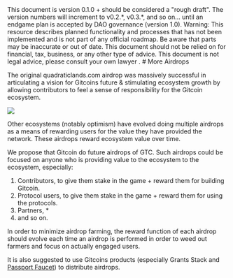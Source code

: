 
<Callout type="info">
This document is version 0.1.0 + should be considered a "rough draft".  The version numbers will increment to v0.2.*, v0.3.*, and so on... until an endgame plan is accepted by DAO governance (version 1.0).
</Callout>


<Callout type="warning">
  Warning: This resource describes planned functionality and processes that has
  not been implemented and is not part of any official roadmap. Be aware that parts may be inaccurate or out of
  date.  This document should not be relied on for financial, tax, business, or any other type of advice.  This document is not legal advice, please consult your own lawyer .
</Callout>
# More Airdrops

The original quadraticlands.com airdrop was massively successful in articulating a vision for Gitcoins future & stimulating ecosystem growth by allowing contributors to feel a sense of responsibility for the Gitcoin ecosystem.

[![](./img/airdrops.gif)](https://ncase.me/loopy/v1.1/?data=[[[1,734,394,0.16,%22airdrops%22,4],[2,818,529,0.16,%22dao%2520treasury%22,4],[4,936,398,0.16,%22ecosystem%2520growth%22,4]],[[2,1,94,1,0],[1,4,20,1,0],[4,2,8,1,0]],[[826,310,%22Ecosystem%2520Growth%2520Flywheel%22]],4%5D)

Other ecosystems (notably optimism) have evolved doing multiple airdrops as a means of rewarding users for the value they have provided the network.  These airdrops reward ecosystem value over time.

We propose that Gitcoin do future airdrops of GTC.  Such airdrops could be focused on anyone who is providing value to the ecosystem to the ecosystem, especially:

1. Contributors, to give them stake in the game + reward them for building Gitcoin.
2. Protocol users, to give them stake in the game + reward them for using the protocols.
3. Partners, *
4. and so on.

In order to minimize airdrop farming, the reward function of each airdrop should evolve each time an airdrop is performed in order to weed out farmers and focus on actually engaged users.

It is also suggested to use Gitcoins products (especially Grants Stack and [Passport Faucet](https://twitter.com/owocki/status/1671581682925965312)) to distribute airdrops.



